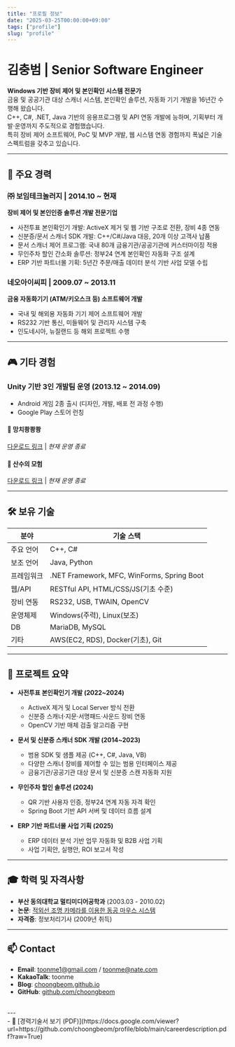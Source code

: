 ```yaml
---
title: "프로필 정보"
date: "2025-03-25T00:00:00+09:00"
tags: ["profile"]
slug: "profile"
---
```


# 김충범 | Senior Software Engineer

**Windows 기반 장비 제어 및 본인확인 시스템 전문가**  
금융 및 공공기관 대상 스캐너 시스템, 본인확인 솔루션, 자동화 기기 개발을 16년간 수행해 왔습니다.  
C++, C#, .NET, Java 기반의 응용프로그램 및 API 연동 개발에 능하며, 기획부터 개발·운영까지 주도적으로 경험했습니다.  
특히 장비 제어 소프트웨어, PoC 및 MVP 개발, 웹 시스템 연동 경험까지 폭넓은 기술 스펙트럼을 갖추고 있습니다.

---

## 💼 주요 경력

### ㈜ 보임테크놀러지 | 2014.10 ~ 현재  
**장비 제어 및 본인인증 솔루션 개발 전문기업**

- 사전투표 본인확인기 개발: ActiveX 제거 및 웹 기반 구조로 전환, 장비 4종 연동
- 신분증/문서 스캐너 SDK 개발: C++/C#/Java 대응, 20개 이상 고객사 납품
- 문서 스캐너 제어 프로그램: 국내 80개 금융기관/공공기관에 커스터마이징 적용
- 무인주차 할인 간소화 솔루션: 정부24 연계 본인확인 자동화 구조 설계
- ERP 기반 파트너몰 기획: 5년간 주문/매출 데이터 분석 기반 사업 모델 수립

### 네오아이씨피 | 2009.07 ~ 2013.11  
**금융 자동화기기 (ATM/키오스크 등) 소프트웨어 개발**

- 국내 및 해외용 자동화 기기 제어 소프트웨어 개발
- RS232 기반 통신, 미들웨어 및 관리자 시스템 구축
- 인도네시아, 뉴질랜드 등 해외 프로젝트 수행

---

## 🎮 기타 경험

### Unity 기반 3인 개발팀 운영 (2013.12 ~ 2014.09)  
- Android 게임 2종 출시 (디자인, 개발, 배포 전 과정 수행)  
- Google Play 스토어 런칭  

#### 📌 망치쾅쾅쾅  
[다운로드 링크](https://apkcombo.com/ko/mangchi-kwangkwangkwang/com.b2hsoft.HammerBBBPaid/) | *현재 운영 종료*

#### 📌 산수의 모험  
[다운로드 링크](https://apkcombo.com/ko/the-adventures-of-arithmetic/com.b2hsoft.taoa/) | *현재 운영 종료*

---

## 🛠 보유 기술

| 분야 | 기술 스택 |
|------|-----------|
| 주요 언어 | C++, C# |
| 보조 언어 | Java, Python |
| 프레임워크 | .NET Framework, MFC, WinForms, Spring Boot |
| 웹/API | RESTful API, HTML/CSS/JS(기초 수준) |
| 장비 연동 | RS232, USB, TWAIN, OpenCV |
| 운영체제 | Windows(주력), Linux(보조) |
| DB | MariaDB, MySQL |
| 기타 | AWS(EC2, RDS), Docker(기초), Git |

---

## 🧪 프로젝트 요약

- **사전투표 본인확인기 개발 (2022~2024)**  
  - ActiveX 제거 및 Local Server 방식 전환  
  - 신분증 스캐너·지문·서명패드·사운드 장비 연동  
  - OpenCV 기반 매체 검출 알고리즘 구현

- **문서 및 신분증 스캐너 SDK 개발 (2014~2023)**  
  - 범용 SDK 및 샘플 제공 (C++, C#, Java, VB)  
  - 다양한 스캐너 장비를 제어할 수 있는 범용 인터페이스 제공
  - 금융기관/공공기관 대상 문서 및 신분증 스캔 자동화 지원

- **무인주차 할인 솔루션 (2024)**  
  - QR 기반 사용자 인증, 정부24 연계 자동 자격 확인  
  - Spring Boot 기반 API 서버 및 데이터 흐름 설계

- **ERP 기반 파트너몰 사업 기획 (2025)**  
  - ERP 데이터 분석 기반 업무 자동화 및 B2B 사업 기획  
  - 사업 기획안, 실행안, ROI 보고서 작성

---

## 🎓 학력 및 자격사항

- **부산 동의대학교 멀티미디어공학과** (2003.03 - 2010.02)  
- **논문**: [적외선 조명 카메라를 이용한 동공 마우스 시스템](https://scienceon.kisti.re.kr/srch/selectPORSrchArticle.do?cn=NPAP09751794&dbt=NPAP)  
- **자격증**: 정보처리기사 (2009년 취득)  

---

## 📫 Contact

- **Email**: toonme1@gmail.com / toonme@nate.com  
- **KakaoTalk**: toonme  
- **Blog**: [choongbeom.github.io](https://choongbeom.github.io)  
- **GitHub**: [github.com/choongbeom](https://github.com/choongbeom)
<br />
---
<br />
- 📄 [경력기술서 보기 (PDF)](https://docs.google.com/viewer?url=https://github.com/choongbeom/profile/blob/main/careerdescription.pdf?raw=True)

